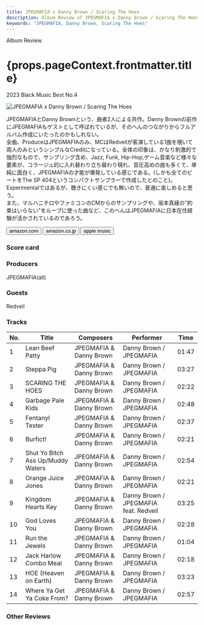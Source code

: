 ```yaml
---
title: JPEGMAFIA x Danny Brown / Scaring The Hoes
description: Album Review of JPEGMAFIA x Danny Brown / Scaring The Hoes
keywords: "JPEGMAFIA, Danny Brown, Scaring The Hoes"
---
```







<p className="largeP">Album Review</p>
<h1 className="h1--no--margin">{props.pageContext.frontmatter.title}</h1>
<p className="largeP">
  <Link to="/best50/2023/">2023 Black Music Best No.4</Link>
</p>

<Row  className="image-card-group">
	<Column colMd={3} colLg={4} noGutterMdLeft="">
       <ImageCard>

![JPEGMAFIA x Danny Brown / Scaring The Hoes](../../images/cd/jpegmafia_dannybrown1L.jpg)

</ImageCard>
	</Column>
	<Column colMd={4} colLg={8} noGutterMdLeft="">
		<p>
			JPEGMAFIAとDanny Brownという、曲者2人による共作。Danny Brownの前作にJPEGMAFIAもゲストとして呼ばれているが、そのへんのつながりからフルアルバム作成にいたったのかもしれない。
			<br/>全曲、ProduceはJPEGMAFIAのみ、MCはRedveilが客演している1曲を覗いて両人のみというシンプルなCreditになっている。全体の印象は、かなり刺激的で強烈なもので、サンプリング含め、Jazz, Funk, Hip-Hop,ゲーム音楽など様々な要素が、コラージュ的に入れ替わり立ち替わり現れ、音圧高めの曲も多くて、単純に面白く、JPEGMAFIAの才能が爆発している感じである。(しかも全てのビートをThe SP 404というコンパクトサンプラーで作成したとのこと)。
			<br/>Experimentalではあるが、聴きにくい感じでも無いので、普通に楽しめると思う。
			<br/>また、マルハニチロやファミコンのCMからのサンプリングや、坂本真綾の"約束はいらない"をループに使った曲など、このへんはJPEGMAFIAに日本在住経験が活かされているのであろう。
		</p>
		<div>
		  <Button className="button-right-mergin"  href="https://amzn.to/3queNJE" renderIcon={ArrowUpRight} size='sm' kind='primary'>
  	    amazon.com
  	  </Button>
  	  <Button className="button-right-mergin"  href="https://amzn.to/445cU3Q" renderIcon={ArrowUpRight} size='sm' kind='secondary'>
  	    amazon.co.jp
  	  </Button>
			<Button className="button-right-mergin"  href="https://apple.co/45olSKr" renderIcon={ArrowUpRight} size='sm' kind='tertiary'>
  	    apple music
			</Button>
			<AdvJS2/>
		</div>
	</Column>
</Row>
<Row >
	<Column colMd={4} colLg={4} noGutterMdLeft="">
		<div>
		  <h3>Score card</h3>
			<SliderJS1 value="1" />
		  <SliderJS2 value="2" />
			<SliderJS3 value="2" />
		  <SliderJS4 value="9" />
		</div>
	</Column>
	<Column colMd={8} colLg={8} noGutterMdLeft="">
		<div>
			<h3>Producers</h3>
			<p>
				JPEGMAFIA(all)
			</p>
			<h3>Guests</h3>
			<p>
				Redveil
			</p>
		</div>
	</Column>
</Row>

<h3>Tracks</h3>

| No. | Title                             | Composers               | Performer                             | Time  |
| --- | --------------------------------- | ----------------------- | ------------------------------------- | ----- |
| 1   | Lean Beef Patty                   | JPEGMAFIA & Danny Brown | Danny Brown / JPEGMAFIA               | 01:47 |
| 2   | Steppa Pig                        | JPEGMAFIA & Danny Brown | Danny Brown / JPEGMAFIA               | 03:27 |
| 3   | SCARING THE HOES                  | JPEGMAFIA & Danny Brown | Danny Brown / JPEGMAFIA               | 02:22 |
| 4   | Garbage Pale Kids                 | JPEGMAFIA & Danny Brown | Danny Brown / JPEGMAFIA               | 02:48 |
| 5   | Fentanyl Tester                   | JPEGMAFIA & Danny Brown | Danny Brown / JPEGMAFIA               | 02:37 |
| 6   | Burfict!                          | JPEGMAFIA & Danny Brown | Danny Brown / JPEGMAFIA               | 02:21 |
| 7   | Shut Yo Bitch Ass Up/Muddy Waters | JPEGMAFIA & Danny Brown | Danny Brown / JPEGMAFIA               | 02:54 |
| 8   | Orange Juice Jones                | JPEGMAFIA & Danny Brown | Danny Brown / JPEGMAFIA               | 02:21 |
| 9   | Kingdom Hearts Key                | JPEGMAFIA & Danny Brown | Danny Brown / JPEGMAFIA feat. Redveil | 03:25 |
| 10  | God Loves You                     | JPEGMAFIA & Danny Brown | Danny Brown / JPEGMAFIA               | 02:28 |
| 11  | Run the Jewels                    | JPEGMAFIA & Danny Brown | Danny Brown / JPEGMAFIA               | 01:04 |
| 12  | Jack Harlow Combo Meal            | JPEGMAFIA & Danny Brown | Danny Brown / JPEGMAFIA               | 02:18 |
| 13  | HOE (Heaven on Earth)             | JPEGMAFIA & Danny Brown | Danny Brown / JPEGMAFIA               | 03:23 |
| 14  | Where Ya Get Ya Coke From?        | JPEGMAFIA & Danny Brown | Danny Brown / JPEGMAFIA               | 02:57 |

<h3>Other Reviews</h3>

<Row>
  <Column colMd={3} colLg={3} noGutterMdLeft>
    <Review2_1 />
  </Column>
</Row>

<Row>
  <Column colMd={3} colLg={3} noGutterMdLeft>
    <Review3_1 />
  </Column>
	<Column colMd={3} colLg={3} noGutterMdLeft>
  	<Review3_2 />
  </Column>
</Row>

<AdvJS3 />
